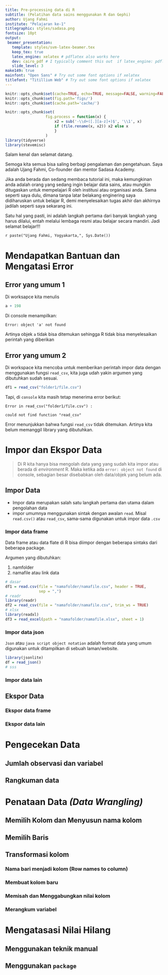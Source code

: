 ```yaml
---
title: Pre-processing data di R
subtitle: (Pelatihan data sains menggunakan R dan Gephi)
author: Ujang Fahmi
institute: "Pelajaran ke-1"
titlegraphic: styles/sadasa.png
fontsize: 10pt
output:
 beamer_presentation:
   template: styles/svm-latex-beamer.tex
   keep_tex: true
   latex_engine: xelatex # pdflatex also works here
   dev: cairo_pdf # I typically comment this out  if latex_engine: pdflatex
   slide_level: 3
make149: true
mainfont: "Open Sans" # Try out some font options if xelatex
titlefont: "Titillium Web" # Try out some font options if xelatex
---
```


```r
knitr::opts_chunk$set(cache=TRUE, echo=TRUE, message=FALSE, warning=FALSE, eval=FALSE)
knitr::opts_chunk$set(fig.path='figs/')
knitr::opts_chunk$set(cache.path='cache/')

knitr::opts_chunk$set(
                  fig.process = function(x) {
                      x2 = sub('-\\d+([.][a-z]+)$', '\\1', x)
                      if (file.rename(x, x2)) x2 else x
                      }
                  )
library(tidyverse)
library(stevemisc)
```

Salam kenal dan selamat datang.

Semoga kita semua bisa saling berbagi pengalaman dan pengetahuan. Saya adalah Ujang Fahmi, Co-founder dan mentor Sadasa Academy.

Jika anda berada dan sedang membaca tutorial ini, maka kemungkinan anda adalah orang yang sedang ingin belajar data sains, atau mungkin ditugaskan untuk mempelajari R oleh institusi atau organisasi anda. Sama seperti saya dulu, dimana tanpa latar belakang enginering saya didiharuskan untuk belajar R, demi menyelesaikan tugas akhir dan akhirnya jadilah seperti saya sekarang ini.

Satu hal yang pasti, ini adalah langkah pertama dari banyak langkah yang harus dilalui, entah melalui lembaga resmi atau belajar secara mandiri. Jadi selamat belajar!!!

`r paste("Ujang Fahmi, Yogyakarta,", Sys.Date())`

# Mendapatkan Bantuan dan Mengatasi Error

## Error yang umum 1

Di worksapce kita menulis

```r
a + 198
```

Di console menampilkan: 

`Error: object 'a' not found`

Artinya objek `a` tidak bisa ditemukan sehingga R tidak bisa menyelesaikan perintah yang diberikan

## Error yang umum 2

Di workspace kita mencoba untuk memberikan perintah impor data dengan menggunakan fungsi `read_csv`, kita juga udah yakin argumen yang dibutuhkan sudah sesuai.

```r
df1 = read_csv("folder1/file.csv")
```

Tapi, di `console` kita masih tetap menerima error berikut:

`Error in read_csv("folder1/file.csv") : `
  
  `could not find function "read_csv"`

Error menunjukkan bahwa fungsi `read_csv` tidak ditemukan. Artinya kita belum memanggil library yang dibutuhkan.

# Impor dan Ekspor Data

> Di R kita hanya bisa mengolah data yang yang sudah kita impor atau berada di *environment* R. Maka ketika ada `error: object not found` di console, sebagian besar disebabkan oleh data/objek yang belum ada. 

## Impor Data

- Impor data merupakan salah satu langkah pertama dan utama dalam pengolahan data
- impor umumnya menggunakan sintak dengan awalan `read`. Misal `read.csv()` atau `read_csv`, sama-sama digunakan untuk impor data `.csv`

### Impor data frame
Data frame atau data flate di R bisa diimpor dengan beberapa sintaks dari beberapa package. 

Argumen yang dibutuhkan: 

1. namfolder
2. namafile atau link data

```r
# dasar
df1 = read.csv(file = "namafolder/namafile.csv", header = TRUE, 
               sep = ",")
# readr
library(readr)
df2 = read_csv(file = "namafolder/namafile.csv", trim_ws = TRUE)
# xlsx
library(readxl)
df3 = read_excel(path = "namafolder/namafile.xlsx", sheet = 1)
```

### Impor data json

`Json` atau `java script object notation` adalah format data yang umum digunakan untuk ditampilkan di sebuah laman/website. 

```r
library(jsonlite)
df = read_json()
# sss
```


### Impor data lain
## Ekspor Data
### Ekspor data frame
### Ekspor data lain
# Pengecekan Data 
## Jumlah observasi dan variabel 
## Rangkuman data
# Penataan Data *(Data Wrangling)*
## Memilih Kolom dan Menyusun nama kolom
## Memilih Baris
## Transformasi kolom
### Nama bari menjadi kolom (Row names to column)
### Membuat kolom baru
### Memisah dan Menggabungkan nilai kolom
### Merangkum variabel
# Mengatasasi Nilai Hilang
## Menggunakan teknik manual
## Menggunakan `package`

